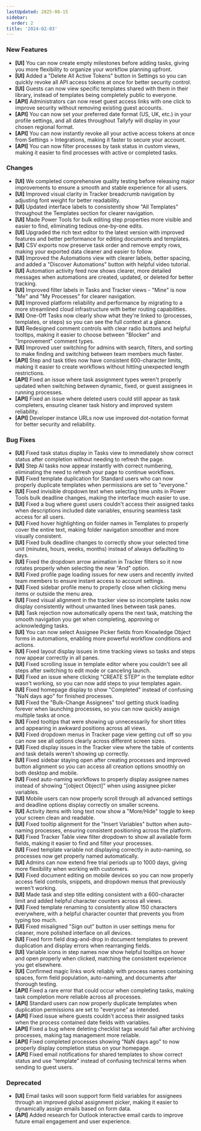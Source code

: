 ```yaml
---
lastUpdated: 2025-08-15
sidebar:
  order: 2
title: '2024-02-03'
---
```


### New Features

- **[UI]** You can now create empty milestones before adding tasks, giving you more flexibility to organize your workflow planning upfront.
- **[UI]** Added a "Delete All Active Tokens" button in Settings so you can quickly revoke all API access tokens at once for better security control.
- **[UI]** Guests can now view specific templates shared with them in their library, instead of templates being completely public to everyone.
- **[API]** Administrators can now reset guest access links with one click to improve security without removing existing guest accounts.
- **[API]** You can now set your preferred date format (US, UK, etc.) in your profile settings, and all dates throughout Tallyfy will display in your chosen regional format.
- **[API]** You can now instantly revoke all your active access tokens at once from Settings > Integrations, making it faster to secure your account.
- **[API]** You can now filter processes by task status in custom views, making it easier to find processes with active or completed tasks.

### Changes

- **[UI]** We completed comprehensive quality testing before releasing major improvements to ensure a smooth and stable experience for all users.
- **[UI]** Improved visual clarity in Tracker breadcrumb navigation by adjusting font weight for better readability.
- **[UI]** Updated interface labels to consistently show "All Templates" throughout the Templates section for clearer navigation.
- **[UI]** Made Power Tools for bulk editing step properties more visible and easier to find, eliminating tedious one-by-one edits.
- **[UI]** Upgraded the rich text editor to the latest version with improved features and better performance for editing documents and templates.
- **[UI]** CSV exports now preserve task order and remove empty rows, making your exported data cleaner and easier to follow.
- **[UI]** Improved the Automations view with clearer labels, better spacing, and added a "Discover Automations" button with helpful video tutorial.
- **[UI]** Automation activity feed now shows clearer, more detailed messages when automations are created, updated, or deleted for better tracking.
- **[UI]** Improved filter labels in Tasks and Tracker views - "Mine" is now "Me" and "My Processes" for clearer navigation.
- **[UI]** Improved platform reliability and performance by migrating to a more streamlined cloud infrastructure with better routing capabilities.
- **[UI]** One-Off Tasks now clearly show what they're linked to (processes, templates, or steps) so you can see the full context at a glance.
- **[UI]** Redesigned comment controls with clear radio buttons and helpful tooltips, making it easier to choose between "Blocker" and "Improvement" comment types.
- **[UI]** Improved user switching for admins with search, filters, and sorting to make finding and switching between team members much faster.
- **[API]** Step and task titles now have consistent 600-character limits, making it easier to create workflows without hitting unexpected length restrictions.
- **[API]** Fixed an issue where task assignment types weren't properly updated when switching between dynamic, fixed, or guest assignees in running processes.
- **[API]** Fixed an issue where deleted users could still appear as task completers, ensuring cleaner task history and improved system reliability.
- **[API]** Developer instance URLs now use improved dot-notation format for better security and reliability.

### Bug Fixes

- **[UI]** Fixed task status display in Tasks view to immediately show correct status after completion without needing to refresh the page.
- **[UI]** Step AI tasks now appear instantly with correct numbering, eliminating the need to refresh your page to continue workflows.
- **[UI]** Fixed template duplication for Standard users who can now properly duplicate templates when permissions are set to "everyone."
- **[UI]** Fixed invisible dropdown text when selecting time units in Power Tools bulk deadline changes, making the interface much easier to use.
- **[UI]** Fixed a bug where guest users couldn't access their assigned tasks when descriptions included date variables, ensuring seamless task access for all users.
- **[UI]** Fixed hover highlighting on folder names in Templates to properly cover the entire text, making folder navigation smoother and more visually consistent.
- **[UI]** Fixed bulk deadline changes to correctly show your selected time unit (minutes, hours, weeks, months) instead of always defaulting to days.
- **[UI]** Fixed the dropdown arrow animation in Tracker filters so it now rotates properly when selecting the new "And" option.
- **[UI]** Fixed profile page loading issues for new users and recently invited team members to ensure instant access to account settings.
- **[UI]** Fixed sidebar profile menu to properly close when clicking menu items or outside the menu area.
- **[UI]** Fixed visual alignment in the tracker view so incomplete tasks now display consistently without unwanted lines between task panes.
- **[UI]** Task rejection now automatically opens the next task, matching the smooth navigation you get when completing, approving or acknowledging tasks.
- **[UI]** You can now select Assignee Picker fields from Knowledge Object forms in automations, enabling more powerful workflow conditions and actions.
- **[UI]** Fixed layout display issues in time tracking views so tasks and steps now appear correctly in all panes.
- **[UI]** Fixed scrolling issue in template editor where you couldn't see all steps after switching to edit mode or canceling launch.
- **[UI]** Fixed an issue where clicking "CREATE STEP" in the template editor wasn't working, so you can now add steps to your templates again.
- **[UI]** Fixed homepage display to show "Completed" instead of confusing "NaN days ago" for finished processes.
- **[UI]** Fixed the "Bulk-Change Assignees" tool getting stuck loading forever when launching processes, so you can now quickly assign multiple tasks at once.
- **[UI]** Fixed tooltips that were showing up unnecessarily for short titles and appearing in awkward positions across all views.
- **[UI]** Fixed dropdown menus in Tracker page view getting cut off so you can now see all options clearly across different screen sizes.
- **[UI]** Fixed display issues in the Tracker view where the table of contents and task details weren't showing up correctly.
- **[UI]** Fixed sidebar staying open after creating processes and improved button alignment so you can access all creation options smoothly on both desktop and mobile.
- **[UI]** Fixed auto-naming workflows to properly display assignee names instead of showing "[object Object]" when using assignee picker variables.
- **[UI]** Mobile users can now properly scroll through all advanced settings and deadline options display correctly on smaller screens.
- **[UI]** Activity items with long text now show a "More/Hide" toggle to keep your screen clean and readable.
- **[UI]** Fixed tooltip alignment for the "Insert Variables" button when auto-naming processes, ensuring consistent positioning across the platform.
- **[UI]** Fixed Tracker Table view filter dropdown to show all available form fields, making it easier to find and filter your processes.
- **[UI]** Fixed template variable not displaying correctly in auto-naming, so processes now get properly named automatically.
- **[UI]** Admins can now extend free trial periods up to 1000 days, giving more flexibility when working with customers.
- **[UI]** Fixed document editing on mobile devices so you can now properly access field controls, snippets, and dropdown menus that previously weren't working.
- **[UI]** Made task and step title editing consistent with a 600-character limit and added helpful character counters across all views.
- **[UI]** Fixed template renaming to consistently allow 150 characters everywhere, with a helpful character counter that prevents you from typing too much.
- **[UI]** Fixed misaligned "Sign out" button in user settings menu for cleaner, more polished interface on all devices.
- **[UI]** Fixed form field drag-and-drop in document templates to prevent duplication and display errors when rearranging fields.
- **[UI]** Variable icons in step names now show helpful tooltips on hover and open properly when clicked, matching the consistent experience you get elsewhere.
- **[UI]** Confirmed magic links work reliably with process names containing spaces, form field population, auto-naming, and documents after thorough testing.
- **[API]** Fixed a rare error that could occur when completing tasks, making task completion more reliable across all processes.
- **[API]** Standard users can now properly duplicate templates when duplication permissions are set to "everyone" as intended.
- **[API]** Fixed issue where guests couldn't access their assigned tasks when the process contained date fields with variables.
- **[API]** Fixed a bug where deleting checklist tags would fail after archiving processes, making tag management more reliable.
- **[API]** Fixed completed processes showing "NaN days ago" to now properly display completion status on your homepage.
- **[API]** Fixed email notifications for shared templates to show correct status and use "template" instead of confusing technical terms when sending to guest users.

### Deprecated

- **[UI]** Email tasks will soon support form field variables for assignees through an improved global assignment picker, making it easier to dynamically assign emails based on form data.
- **[API]** Added research for Outlook interactive email cards to improve future email engagement and user experience.